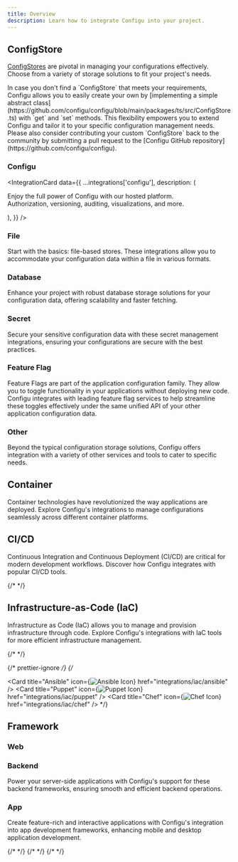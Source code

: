 ```yaml
---
title: Overview
description: Learn how to integrate Configu into your project.
---
```



<Construction />

## ConfigStore

[ConfigStores](/introduction/concepts#configstore) are pivotal in managing your configurations effectively. Choose from a variety of storage solutions to fit your project's needs.

<Tip>
  In case you don't find a `ConfigStore` that meets your requirements, Configu allows you to easily create your own by
  [implementing a simple abstract class](https://github.com/configu/configu/blob/main/packages/ts/src/ConfigStore.ts)
  with `get` and `set` methods. This flexibility empowers you to extend Configu and tailor it to your specific
  configuration management needs. Please also consider contributing your custom `ConfigStore` back to the community by
  submitting a pull request to the [Configu GitHub repository](https://github.com/configu/configu).
</Tip>

### Configu

<IntegrationCard
  data={{
    ...integrations['configu'],
    description: (
      <p>
        Enjoy the full power of Configu with our hosted platform.
        <br />
        Authorization, versioning, auditing, visualizations, and more.
      </p>
    ),
  }}
/>

### File

Start with the basics: file-based stores. These integrations allow you to accommodate your configuration data within a file in various formats.

<CardGroup cols={4}>
  <IntegrationCard data={integrations['json-file']} />
  <IntegrationCard data={integrations['csv-file']} />
  <IntegrationCard data={integrations['xml-file']} />
  <IntegrationCard data={integrations['ini-file']} />
  <IntegrationCard data={integrations['toml-file']} />
</CardGroup>

### Database

Enhance your project with robust database storage solutions for your configuration data, offering scalability and faster fetching.

<CardGroup cols={4}>
  <IntegrationCard data={integrations['sqlite']} />
  <IntegrationCard data={integrations['mysql']} />
  <IntegrationCard data={integrations['mariadb']} />
  <IntegrationCard data={integrations['postgresql']} />
  <IntegrationCard data={integrations['cockroachdb']} />
  <IntegrationCard data={integrations['mssql']} />
</CardGroup>

### Secret

Secure your sensitive configuration data with these secret management integrations, ensuring your configurations are secure with the best practices.

<CardGroup cols={4}>
  <IntegrationCard data={integrations['hashicorp-vault']} />
  <IntegrationCard data={integrations['aws-secrets-manager']} />
  <IntegrationCard data={integrations['azure-key-vault']} />
  <IntegrationCard data={integrations['gcp-secret-manager']} />
  <IntegrationCard data={integrations['kubernetes-secret']} />
</CardGroup>

### Feature Flag

Feature Flags are part of the application configuration family. They allow you to toggle functionality in your applications without deploying new code. Configu integrates with leading feature flag services to help streamline these toggles effectively under the same unified API of your other application configuration data.

<CardGroup cols={4}>
  <IntegrationCard data={integrations['launchdarkly']} />
  <IntegrationCard data={integrations['cloudbees-feature-management']} />
  <IntegrationCard data={integrations['split']} />
</CardGroup>

### Other

Beyond the typical configuration storage solutions, Configu offers integration with a variety of other services and tools to cater to specific needs.

<CardGroup cols={4}>
  <IntegrationCard data={integrations['in-memory']} />
  <IntegrationCard data={integrations['aws-parameter-store']} />
  <IntegrationCard data={integrations['localforage']} />
</CardGroup>

## Container

Container technologies have revolutionized the way applications are deployed. Explore Configu's integrations to manage configurations seamlessly across different container platforms.

<CardGroup cols={4}>
  <IntegrationCard data={integrations['docker']} />
  <IntegrationCard data={integrations['docker-compose']} />
  <IntegrationCard data={integrations['kubernetes']} />
  <IntegrationCard data={integrations['aws-ecs']} />
</CardGroup>

## CI/CD

Continuous Integration and Continuous Deployment (CI/CD) are critical for modern development workflows. Discover how Configu integrates with popular CI/CD tools.

<CardGroup cols={4}>
  <IntegrationCard data={integrations['jenkins']} />
  <IntegrationCard data={integrations['github-actions']} />
  <IntegrationCard data={integrations['circleci']} />
  <IntegrationCard data={integrations['gitlab-cicd']} />
  {/* <IntegrationCard data={integrations["azure-pipelines"]} /> */}
</CardGroup>

## Infrastructure-as-Code (IaC)

Infrastructure as Code (IaC) allows you to manage and provision infrastructure through code. Explore Configu's integrations with IaC tools for more efficient infrastructure management.

<CardGroup cols={4}>
  <IntegrationCard data={integrations['terraform']} />
  {/* <IntegrationCard data={integrations["vagrant"]} /> */}
  <IntegrationCard data={integrations['helm']} />
  <IntegrationCard data={integrations['aws-cdk']} />
  <IntegrationCard data={integrations['pulumi']} />
</CardGroup>

{/* prettier-ignore */}
{/* <CardGroup cols={4}>

  <Card
    title="Ansible"
    icon={<img alt="Ansible Icon" noZoom src="https://api.iconify.design/logos:ansible.svg?width=24&height=24" />}
    href="integrations/iac/ansible"
  />
  <Card
    title="Puppet"
    icon={<img alt="Puppet Icon" noZoom src="https://api.iconify.design/logos:puppet-icon.svg?width=24&height=24" />}
    href="integrations/iac/puppet"
  />
  <Card
    title="Chef"
    icon={<img alt="Chef Icon" noZoom src="https://api.iconify.design/logos:chef.svg?width=24&height=24" />}
    href="integrations/iac/chef"
  />
</CardGroup> */}

## Framework

### Web

<CardGroup cols={4}>
  <IntegrationCard data={integrations['vite']} />
  <IntegrationCard data={integrations['nextjs']} />
  <IntegrationCard data={integrations['remix']} />
  <IntegrationCard data={integrations['gatsby']} />
  <IntegrationCard data={integrations['astro']} />
  <IntegrationCard data={integrations['nuxt']} />
  <IntegrationCard data={integrations['sveltekit']} />
</CardGroup>

### Backend

Power your server-side applications with Configu's support for these backend frameworks, ensuring smooth and efficient backend operations.

<CardGroup cols={4}>
  <IntegrationCard data={integrations['express']} />
  <IntegrationCard data={integrations['nestjs']} />
  <IntegrationCard data={integrations['fastify']} />
</CardGroup>

<CardGroup cols={4}>
  <IntegrationCard data={integrations['django']} />
  <IntegrationCard data={integrations['flask']} />
  <IntegrationCard data={integrations['fastapi']} />
</CardGroup>

<CardGroup cols={4}>
  <IntegrationCard data={integrations['laravel']} />
  <IntegrationCard data={integrations['symfony']} />
</CardGroup>

<CardGroup cols={4}>
  <IntegrationCard data={integrations['rails']} />
  <IntegrationCard data={integrations['spring']} />
  <IntegrationCard data={integrations['aspnet']} />
</CardGroup>

<CardGroup cols={4}>
  <IntegrationCard data={integrations['wordpress']} />
  <IntegrationCard data={integrations['strapi']} />
</CardGroup>

### App

Create feature-rich and interactive applications with Configu's integration into app development frameworks, enhancing mobile and desktop application development.

<CardGroup cols={4}>
  <IntegrationCard data={integrations['expo']} />
  <IntegrationCard data={integrations['react-native']} />
  <IntegrationCard data={integrations['flutter']} />
  {/* <IntegrationCard data={integrations["ionic"]} /> */}
  {/* <IntegrationCard data={integrations["cordova"]} /> */}
</CardGroup>

<CardGroup cols={4}>
  <IntegrationCard data={integrations['electron']} />
  {/* <IntegrationCard data={integrations["nwjs"]} /> */}
</CardGroup>

